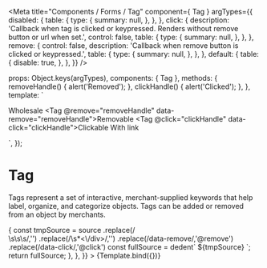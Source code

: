 

<Meta
  title="Components / Forms / Tag"
  component={ Tag }
  argTypes={{
    disabled: {
      table: {
        type: {
          summary: null,
        },
      },
    },
    click: {
      description: 'Callback when tag is clicked or keypressed. Renders without remove button or url when set.',
      control: false,
      table: {
        type: {
          summary: null,
        },
      },
    },
    remove: {
      control: false,
      description: 'Callback when remove button is clicked or keypressed.',
      table: {
        type: {
          summary: null,
        },
      },
    },
    default: {
      table: {
        disable: true,
      },
    },
  }}
/>

  props: Object.keys(argTypes),
  components: { Tag },
  methods: {
    removeHandle() {
      alert('Removed');
    },
    clickHandle() {
      alert('Clicked');
    },
  },
  template: `<div>
  <Tag v-bind="$props">Wholesale</Tag>
  <Tag @remove="removeHandle" data-remove="removeHandle">Removable</Tag>
  <Tag @click="clickHandle" data-click="clickHandle">Clickable</Tag>
  <Tag url="https://github.com/qikify/polaris-vue">With link</Tag>
  </div>`,
});

# Tag

Tags represent a set of interactive, merchant-supplied keywords that help label, organize, and categorize objects. Tags can be added or removed from an object by merchants.

<Canvas>
  <Story
    name="Tag"
    height="30px"
    parameters={{
      docs: {
        transformSource: (source) => {
          const tmpSource = source
            .replace(/<div>\s\s\s/,'')
            .replace(/\s*<\/div>/,'')
            .replace(/data-remove/,'@remove')
            .replace(/data-click/,'@click')
          const fullSource = dedent`
            ${tmpSource}
          `;
          return fullSource;
        },
      },
    }}
  >
    {Template.bind({})}
  </Story>
</Canvas>

<ArgsTable story="Tag" />
